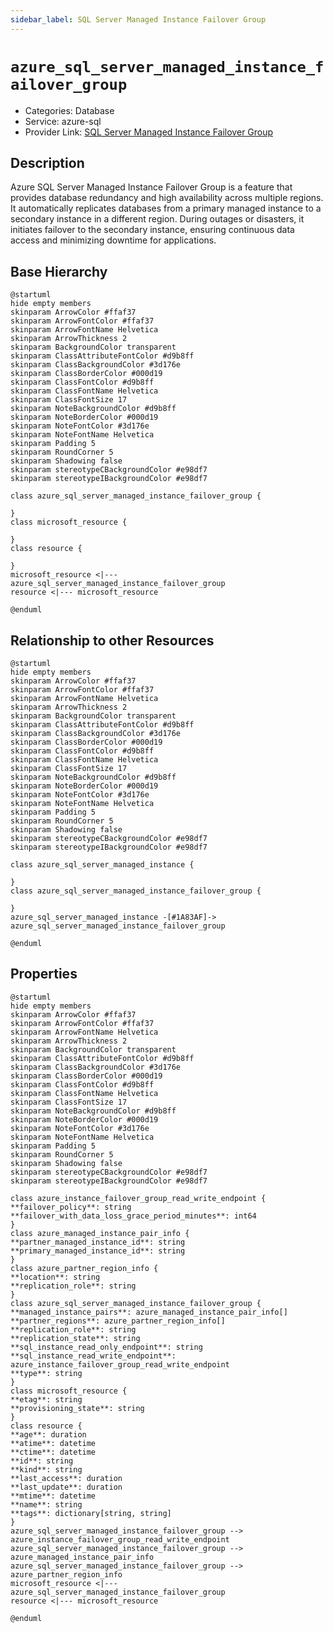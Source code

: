 ```yaml
---
sidebar_label: SQL Server Managed Instance Failover Group
---
```


# `azure_sql_server_managed_instance_failover_group`

- Categories: Database
- Service: azure-sql
- Provider Link: [SQL Server Managed Instance Failover Group](https://learn.microsoft.com/en-us/azure/azure-sql/managed-instance/auto-failover-group-overview)

## Description

Azure SQL Server Managed Instance Failover Group is a feature that provides database redundancy and high availability across multiple regions. It automatically replicates databases from a primary managed instance to a secondary instance in a different region. During outages or disasters, it initiates failover to the secondary instance, ensuring continuous data access and minimizing downtime for applications.

## Base Hierarchy

<ZoomPanPinch>

```kroki imgType="plantuml" imgAlt="Hierarchy of SQL Server Managed Instance Failover Group"
@startuml
hide empty members
skinparam ArrowColor #ffaf37
skinparam ArrowFontColor #ffaf37
skinparam ArrowFontName Helvetica
skinparam ArrowThickness 2
skinparam BackgroundColor transparent
skinparam ClassAttributeFontColor #d9b8ff
skinparam ClassBackgroundColor #3d176e
skinparam ClassBorderColor #000d19
skinparam ClassFontColor #d9b8ff
skinparam ClassFontName Helvetica
skinparam ClassFontSize 17
skinparam NoteBackgroundColor #d9b8ff
skinparam NoteBorderColor #000d19
skinparam NoteFontColor #3d176e
skinparam NoteFontName Helvetica
skinparam Padding 5
skinparam RoundCorner 5
skinparam Shadowing false
skinparam stereotypeCBackgroundColor #e98df7
skinparam stereotypeIBackgroundColor #e98df7

class azure_sql_server_managed_instance_failover_group {

}
class microsoft_resource {

}
class resource {

}
microsoft_resource <|--- azure_sql_server_managed_instance_failover_group
resource <|--- microsoft_resource

@enduml
```

</ZoomPanPinch>

## Relationship to other Resources

<ZoomPanPinch>

```kroki imgType="plantuml" imgAlt="Diagram of SQL Server Managed Instance Failover Group resource relationships"
@startuml
hide empty members
skinparam ArrowColor #ffaf37
skinparam ArrowFontColor #ffaf37
skinparam ArrowFontName Helvetica
skinparam ArrowThickness 2
skinparam BackgroundColor transparent
skinparam ClassAttributeFontColor #d9b8ff
skinparam ClassBackgroundColor #3d176e
skinparam ClassBorderColor #000d19
skinparam ClassFontColor #d9b8ff
skinparam ClassFontName Helvetica
skinparam ClassFontSize 17
skinparam NoteBackgroundColor #d9b8ff
skinparam NoteBorderColor #000d19
skinparam NoteFontColor #3d176e
skinparam NoteFontName Helvetica
skinparam Padding 5
skinparam RoundCorner 5
skinparam Shadowing false
skinparam stereotypeCBackgroundColor #e98df7
skinparam stereotypeIBackgroundColor #e98df7

class azure_sql_server_managed_instance {

}
class azure_sql_server_managed_instance_failover_group {

}
azure_sql_server_managed_instance -[#1A83AF]-> azure_sql_server_managed_instance_failover_group

@enduml
```

</ZoomPanPinch>

## Properties

<ZoomPanPinch>

```kroki imgType="plantuml" imgAlt="Diagram of SQL Server Managed Instance Failover Group data model"
@startuml
hide empty members
skinparam ArrowColor #ffaf37
skinparam ArrowFontColor #ffaf37
skinparam ArrowFontName Helvetica
skinparam ArrowThickness 2
skinparam BackgroundColor transparent
skinparam ClassAttributeFontColor #d9b8ff
skinparam ClassBackgroundColor #3d176e
skinparam ClassBorderColor #000d19
skinparam ClassFontColor #d9b8ff
skinparam ClassFontName Helvetica
skinparam ClassFontSize 17
skinparam NoteBackgroundColor #d9b8ff
skinparam NoteBorderColor #000d19
skinparam NoteFontColor #3d176e
skinparam NoteFontName Helvetica
skinparam Padding 5
skinparam RoundCorner 5
skinparam Shadowing false
skinparam stereotypeCBackgroundColor #e98df7
skinparam stereotypeIBackgroundColor #e98df7

class azure_instance_failover_group_read_write_endpoint {
**failover_policy**: string
**failover_with_data_loss_grace_period_minutes**: int64
}
class azure_managed_instance_pair_info {
**partner_managed_instance_id**: string
**primary_managed_instance_id**: string
}
class azure_partner_region_info {
**location**: string
**replication_role**: string
}
class azure_sql_server_managed_instance_failover_group {
**managed_instance_pairs**: azure_managed_instance_pair_info[]
**partner_regions**: azure_partner_region_info[]
**replication_role**: string
**replication_state**: string
**sql_instance_read_only_endpoint**: string
**sql_instance_read_write_endpoint**: azure_instance_failover_group_read_write_endpoint
**type**: string
}
class microsoft_resource {
**etag**: string
**provisioning_state**: string
}
class resource {
**age**: duration
**atime**: datetime
**ctime**: datetime
**id**: string
**kind**: string
**last_access**: duration
**last_update**: duration
**mtime**: datetime
**name**: string
**tags**: dictionary[string, string]
}
azure_sql_server_managed_instance_failover_group --> azure_instance_failover_group_read_write_endpoint
azure_sql_server_managed_instance_failover_group --> azure_managed_instance_pair_info
azure_sql_server_managed_instance_failover_group --> azure_partner_region_info
microsoft_resource <|--- azure_sql_server_managed_instance_failover_group
resource <|--- microsoft_resource

@enduml
```

</ZoomPanPinch>
